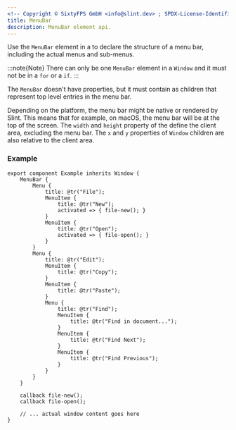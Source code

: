 ```yaml
---
<!-- Copyright © SixtyFPS GmbH <info@slint.dev> ; SPDX-License-Identifier: MIT -->
title: MenuBar
description: MenuBar element api.
---
```


Use the `MenuBar` element in a <Link type="Window" /> to declare the structure of a menu bar, including the actual
menus and sub-menus.

:::note{Note}
There can only be one `MenuBar` element in a `Window` and it must not be in a `for` or a `if`.
:::

The `MenuBar` doesn't have properties, but it must contain <Link type="Menu" /> as children that represent top level entries in the menu bar.

Depending on the platform, the menu bar might be native or rendered by Slint.
This means that for example, on macOS, the menu bar will be at the top of the screen.
The `width` and `height` property of the <Link type="Window" /> define the client area, excluding the menu bar.
The `x` and `y` properties of `Window` children are also relative to the client area.

### Example

```slint
export component Example inherits Window {
    MenuBar {
        Menu {
            title: @tr("File");
            MenuItem {
                title: @tr("New");
                activated => { file-new(); }
            }
            MenuItem {
                title: @tr("Open");
                activated => { file-open(); }
            }
        }
        Menu {
            title: @tr("Edit");
            MenuItem {
                title: @tr("Copy");
            }
            MenuItem {
                title: @tr("Paste");
            }
            Menu {
                title: @tr("Find");
                MenuItem {
                    title: @tr("Find in document...");
                }
                MenuItem {
                    title: @tr("Find Next");
                }
                MenuItem {
                    title: @tr("Find Previous");
                }
            }
        }
    }

    callback file-new();
    callback file-open();

    // ... actual window content goes here
}
```
